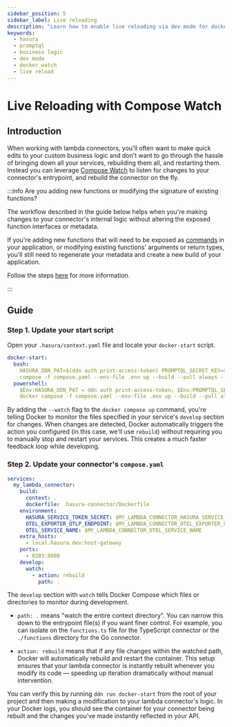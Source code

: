 ```yaml
---
sidebar_position: 5
sidebar_label: Live reloading
description: "Learn how to enable live reloading via dev mode for docker watch."
keywords:
  - hasura
  - promptql
  - business logic
  - dev mode
  - docker watch
  - live reload
---
```


# Live Reloading with Compose Watch

## Introduction

When working with lambda connectors, you'll often want to make quick edits to your custom business logic and don't want
to go through the hassle of bringing down all your services, rebuilding them all, and restarting them. Instead you can
leverage [Compose Watch](https://docs.docker.com/compose/how-tos/file-watch/) to listen for changes to your connector's
entrypoint, and rebuild the connector on the fly.

:::info Are you adding new functions or modifying the signature of existing functions?

The workflow described in the guide below helps when you're making changes to your connector's internal logic without
altering the exposed function interfaces or metadata.

If you're adding new functions that will need to be exposed as [commands](/reference/metadata-reference/commands.mdx) in
your application, or modifying existing functions' arguments or return types, you'll still need to regenerate your
metadata and create a new build of your application.

Follow the steps [here](/metadata/guides/iterate.mdx) for more information.

:::

## Guide

### Step 1. Update your start script

Open your `.hasura/context.yaml` file and locate your `docker-start` script.

```yaml title="Add the --watch flag to your start script:" {4,7}
docker-start:
  bash:
    HASURA_DDN_PAT=$(ddn auth print-access-token) PROMPTQL_SECRET_KEY=$(ddn auth print-promptql-secret-key) docker
    compose -f compose.yaml --env-file .env up --build --pull always --watch
  powershell:
    $Env:HASURA_DDN_PAT = ddn auth print-access-token; $Env:PROMPTQL_SECRET_KEY = ddn auth print-promptql-secret-key;
    docker compose -f compose.yaml --env-file .env up --build --pull always --watch
```

By adding the `--watch` flag to the `docker compose up` command, you're telling Docker to monitor the files specified in
your service's `develop` section for changes. When changes are detected, Docker automatically triggers the action you
configured (in this case, we'll use `rebuild`) without requiring you to manually stop and restart your services. This
creates a much faster feedback loop while developing.

### Step 2. Update your connector's `compose.yaml`

```yaml title="Add the following adjusting the path as necessary:" {14-17}
services:
  my_lambda_connector:
    build:
      context: .
      dockerfile: .hasura-connector/Dockerfile
    environment:
      HASURA_SERVICE_TOKEN_SECRET: $MY_LAMBDA_CONNECTOR_HASURA_SERVICE_TOKEN_SECRET
      OTEL_EXPORTER_OTLP_ENDPOINT: $MY_LAMBDA_CONNECTOR_OTEL_EXPORTER_OTLP_ENDPOINT
      OTEL_SERVICE_NAME: $MY_LAMBDA_CONNECTOR_OTEL_SERVICE_NAME
    extra_hosts:
      - local.hasura.dev:host-gateway
    ports:
      - 8203:8080
    develop:
      watch:
        - action: rebuild
          path: .
```

The `develop` section with `watch` tells Docker Compose which files or directories to monitor during development.

- `path: .` means "watch the entire context directory". You can narrow this down to the entrypoint file(s) if you want
  finer control. For example, you can isolate on the `functions.ts` file for the TypeScript connector or the
  `./functions` directory for the Go connector.

- `action: rebuild` means that if any file changes within the watched path, Docker will automatically rebuild and
  restart the container. This setup ensures that your lambda connector is instantly rebuilt whenever you modify its code
  — speeding up iteration dramatically without manual intervention.

You can verify this by running `ddn run docker-start` from the root of your project and then making a modification to
your lambda connector's logic. In your Docker logs, you should see the container for your connector being rebuilt and
the changes you've made instantly reflected in your API.
